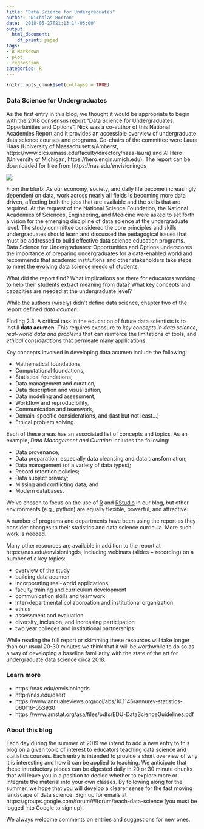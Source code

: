 ```yaml
---
title: "Data Science for Undergraduates"
author: "Nicholas Horton"
date: '2018-05-27T21:13:14-05:00'
output:
  html_document:
    df_print: paged
tags:
- R Markdown
- plot
- regression
categories: R
---
```


```r
knitr::opts_chunk$set(collapse = TRUE)
```

### Data Science for Undergraduates

As the first entry in this blog, we thought it would be appropriate to begin with the 2018 consensus report "Data Science for Undergraduates: Opportunities and Options".  Nick was a co-author of this National Academies Report and it provides an accessible overview of undergraduate data science courses and programs. Co-chairs of the committee were Laura Haas (University of Massachusetts/Amherst, https://www.cics.umass.edu/faculty/directory/haas-laura) and Al Hero (University of Michigan, https://hero.engin.umich.edu). The report can be downloaded for free from https://nas.edu/envisioningds


![](/post/nasem/nasem1.png)

From the blurb: As our economy, society, and daily life become increasingly dependent on data, work across nearly all fields is becoming more data driven, affecting both the jobs that are available and the skills that are required. At the request of the National Science Foundation, the National Academies of Sciences, Engineering, and Medicine were asked to set forth a vision for the emerging discipline of data science at the undergraduate level. The study committee considered the core principles and skills undergraduates should learn and discussed the pedagogical issues that must be addressed to build effective data science education programs. Data Science for Undergraduates: Opportunities and Options underscores the importance of preparing undergraduates for a data-enabled world and recommends that academic institutions and other stakeholders take steps to meet the evolving data science needs of students. 

What did the report find?  What implications are there for educators working to help their students extract meaning from data?  What key concepts and capacities are needed at the undergraduate level?

While the authors (wisely) didn't define data science, chapter two of the report defined *data acumen*: 

Finding 2.3: A critical task in the education of future data scientists is to instill **data acumen**. This requires exposure to *key concepts in data science*, *real-world data and problems* that can reinforce the limitations of tools, and *ethical considerations* that permeate many applications. 

Key concepts involved in developing data acumen include the following:

- Mathematical foundations,
- Computational foundations,
- Statistical foundations,
- Data management and curation,
- Data description and visualization,
- Data modeling and assessment,
- Workflow and reproducibility,
- Communication and teamwork,
- Domain-specific considerations, and (last but not least...)
- Ethical problem solving.

Each of these areas has an associated list of concepts and topics.  As an example, *Data Management and Curation* includes the following:

- Data provenance;
- Data preparation, especially data cleansing and data transformation;
- Data management (of a variety of data types);
- Record retention policies;
- Data subject privacy;
- Missing and conflicting data; and
- Modern databases.

We've chosen to focus on the use of [R](https://www.r-project.org) and [RStudio](https://www.rstudio.com) in our blog, but other environments (e.g., python) are equally flexible, powerful, and attractive.

A number of programs and departments have been using the report as they consider changes to their statistics and data science curricula.  More such work is needed.  

Many other resources are available in addition to the report at https://nas.edu/envisioningds, including webinars (slides + recording) on a number of a key topics:

- overview of the study
- building data acumen
- incorporating real-world applications
- faculty training and curriculum development
- communication skills and teamwork
- inter-departmental collaboroation and institutional organization
- ethics
- assessment and evaluation
- diversity, inclusion, and increasing participation
- two year colleges and institutional partnerships


While reading the full report or skimming these resources will take longer than our usual 20-30 minutes we think that it will be worthwhile to do so as a way of developing a baseline familiarity with the state of the art for undergraduate data science circa 2018.

### Learn more

- https://nas.edu/envisioningds
- http://nas.edu/dsert
- https://www.annualreviews.org/doi/abs/10.1146/annurev-statistics-060116-053930
- https://www.amstat.org/asa/files/pdfs/EDU-DataScienceGuidelines.pdf 

### About this blog 

Each day during the summer of 2019 we intend to add a new entry to this blog on a given topic of interest to educators teaching data science and statistics courses. Each entry is intended to provide a short overview of why it is interesting and how it can be applied to teaching. We anticipate that these introductory pieces can be digested daily in 20 or 30 minute chunks that will leave you in a position to decide whether to explore more or integrate the material into your own classes. By following along for the summer, we hope that you will develop a clearer sense for the fast moving landscape of data science. Sign up for emails at https://groups.google.com/forum/#!forum/teach-data-science (you must be logged into Google to sign up).

We always welcome comments on entries and suggestions for new ones.


